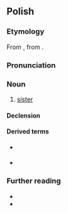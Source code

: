 ==Polish==

===Etymology===
From {{inh|pl|sla-pro|*sestra}}, from {{etyl|ine-pro|pl}} {{m|ine-pro|*swésōr}}.

===Pronunciation===
{{pl-p|a=Pl-siostra.ogg}}

===Noun===
{{pl-noun|f|dim=siostrzyczka}}

# [[sister]]

====Declension====
{{pl-decl-noun
|siostra|siostry
|siostry|sióstr
|siostrze|siostrom
|siostrę|siostry
|siostrą|siostrami
|siostrze|siostrach
|siostro|siostry
}}

====Derived terms====
* {{q|adjective}} {{l|pl|siostrzany}}
* {{q|nouns}} {{l|pl|[[siostrunia]], [[siostrzyca]], [[siostrzyczka]]}}

===Further reading===
* {{R:pl:WSJP}}
* {{R:PWN}}

{{c|pl|Female family members}}